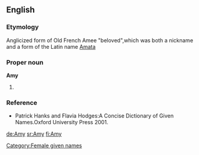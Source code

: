 ==English==

===Etymology===
Anglicized form of Old French Amee "beloved",which was both a nickname and a form of the Latin name [[Amata]]

===Proper noun===
'''Amy'''
#{{given name|female|from French|}}

===Reference===
*Patrick Hanks and Flavia Hodges:A Concise Dictionary of Given Names.Oxford University Press 2001.

[[Category:Female given names]]

[[de:Amy]]
[[sr:Amy]]
[[fi:Amy]]